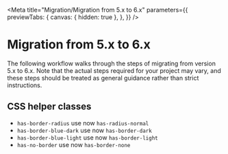 
<Meta
  title="Migration/Migration from 5.x to 6.x"
  parameters={{
    previewTabs: {
      canvas: { hidden: true },
    },
  }}
/>

# Migration from 5.x to 6.x

The following workflow walks through the steps of migrating from version 5.x to 6.x.
Note that the actual steps required for your project may vary, and these steps should be treated as general guidance rather than strict instructions.

## CSS helper classes

- `has-border-radius` use now `has-radius-normal`
- `has-border-blue-dark` use now `has-border-dark`
- `has-border-blue-light` use now `has-border-light`
- `has-no-border` use now `has-border-none`

<bal-doc-github link="/stories/migration/05-migration-from-5x-to-6x.stories.mdx"></bal-doc-github>
